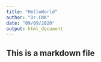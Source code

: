 ```yaml
---
title: "HelloWorld"
author: "Dr.CNK"
date: "09/09/2020"
output: html_document
---
```


## This is a markdown file